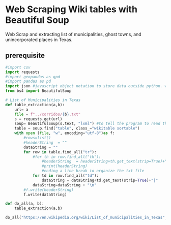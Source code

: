 # Web Scraping Wiki tables with Beautiful Soup 

Web Scrap and extracting list of municipalities, ghost towns, and unincorporated places in Texas.

## prerequisite
```python
#import csv
import requests
#import geopandas as gpd
#import pandas as pd
import json #javascript object notation to store data outside python. watch videos from Matt Digital Humanities. 
from bs4 import BeautifulSoup 
```

```python
# List of Municipalities in Texas 
def table_extraction(a,b):
    url= a 
    file = f"../corridos/{b}.txt"
    s = requests.get(url)
    soup= BeautifulSoup(s.text, "lxml") #to tell the program to read the site as HTML (lxml)
    table = soup.find("table", class_="wikitable sortable")
    with open (file, "w", encoding="utf-8")as f: 
        #rows=list()
        #headerString  = ""
        dataString = ""
        for row in table.find_all("tr"):   
            #for th in row.find_all("th"): 
                #headerString  = headerString+th.get_text(strip=True)+"|"
                #print(headerString)
                #ending a line break to organize the txt file
            for td in row.find_all("td"):
                dataString = dataString+td.get_text(strip=True)+"|"
            dataString=dataString + "\n"
        #f.write(headerString)       
        f.write(dataString)

def do_all(a, b):
    table_extraction(a,b)

do_all("https://en.wikipedia.org/wiki/List_of_municipalities_in_Texas","List of municipalities in Texas")
```

